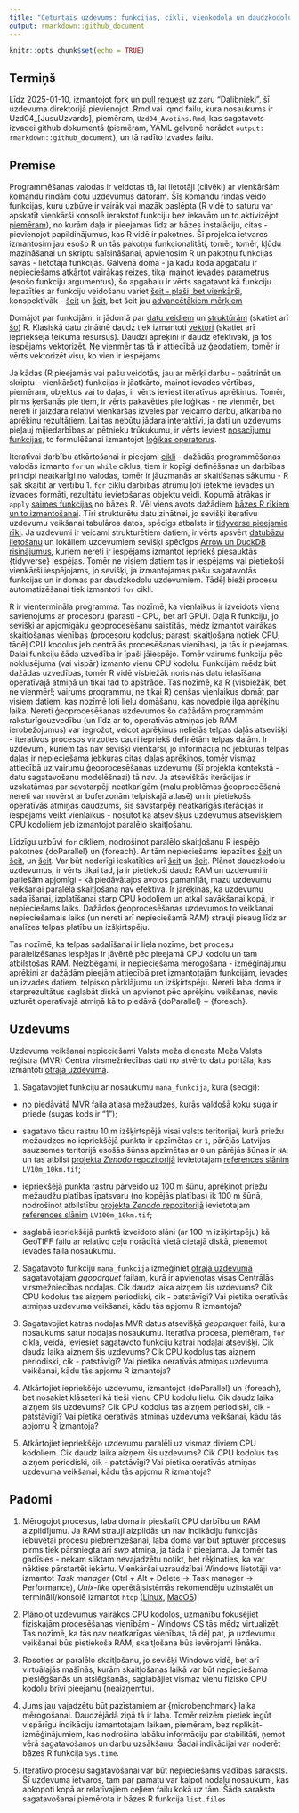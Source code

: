 ```yaml
---
title: "Ceturtais uzdevums: funkcijas, cikli, vienkodola un daudzkodolu skaitļošana"
output: rmarkdown::github_document
---
```


```r
knitr::opts_chunk$set(echo = TRUE)
```


## Termiņš

Līdz 2025-01-10, izmantojot 
[fork](https://docs.github.com/en/pull-requests/collaborating-with-pull-requests/working-with-forks/fork-a-repo) 
un [pull request](https://docs.github.com/en/pull-requests/collaborating-with-pull-requests/proposing-changes-to-your-work-with-pull-requests/creating-a-pull-request-from-a-fork) uz zaru "Dalibnieki", 
šī uzdevuma direktorijā pievienojot .Rmd vai .qmd failu, kura nosaukums ir 
Uzd04_[JusuUzvards], piemēram, `Uzd04_Avotins.Rmd`, kas sagatavots izvadei github 
dokumentā (piemēram, YAML galvenē norādot `output: rmarkdown::github_document`), 
un tā radīto izvades failu.

## Premise

Programmēšanas valodas ir veidotas tā, lai lietotāji (cilvēki) ar vienkāršām komandu 
rindām dotu uzdevumus datoram. Šīs komandu rindas veido funkcijas, kuru uzbūve ir 
vairāk vai mazāk paslēpta (R vidē to saturu var apskatīt vienkārši konsolē ierakstot 
funkciju bez iekavām un to aktivizējot, 
[piemēram](https://intro2r.com/looking-behind-the-curtain.html)), no kurām daļa ir 
pieejamas līdz ar bāzes instalāciju, citas - pievienojot papildinājumus, kas R vidē 
ir pakotnes. Šī projekta ietvaros izmantosim jau esošo R un tās pakotņu funkcionalitāti, 
tomēr, tomēr, kļūdu mazināšanai un skriptu saīsināšanai, apvienosim R un pakotņu 
funkcijas savās - lietotāja funkcijās. Galvenā domā - ja kādu koda apgabalu ir 
nepieciešams atkārtot vairākas reizes, tikai mainot ievades parametrus (esošo 
funkciju argumentus), šo apgabalu ir vērts sagatavot kā funkciju. Iepazīties ar 
funkciju veidošanu variet [šeit - plaši, bet vienkārši](https://intro2r.com/functions-in-r.html), 
konspektīvāk - [šeit](https://r4ds.hadley.nz/functions) un 
[šeit](https://r4ds.had.co.nz/functions.html), bet šeit jau 
[advancētākiem mērķiem](http://adv-r.had.co.nz/Functions.html)

Domājot par funkcijām, ir jādomā par 
[datu veidiem](https://intro2r.com/data-types.html) un 
[struktūrām](https://intro2r.com/data-structures.html) 
(skatiet arī [šo](http://adv-r.had.co.nz/Data-structures.html)) R. Klasiskā datu 
zinātnē daudz tiek izmantoti [vektori](https://r4ds.had.co.nz/vectors.html) (skatiet 
arī iepriekšējā teikuma resursus). Daudzi aprēķini ir daudz efektīvāki, ja tos 
iespējams vektorizēt. Ne vienmēr tas tā ir attiecībā uz ģeodatiem, tomēr ir vērts 
vektorizēt visu, ko vien ir iespējams.

Ja kādas (R pieejamās vai pašu veidotās, jau ar mērķi darbu - paātrināt un 
skriptu - vienkāršot) funkcijas ir jāatkārto, mainot ievades vērtības, piemēram, 
objektus vai to daļas, ir vērts ieviest iteratīvus aprēķinus. Tomēr, pirms ķeršanās 
pie tiem, ir vērts pakavēties pie loģikas - ne vienmēr, bet nereti ir jāizdara 
relatīvi vienkāršas izvēles par veicamo darbu, atkarībā no aprēķinu rezultātiem. 
Lai tas nebūtu jādara interaktīvi, ja dati un uzdevums pieļauj mijiedarbības ar 
pētnieku trūkukumu, ir vērts ieviest 
[nosacījumu funkcijas](https://intro2r.com/conditional-statements.html), to 
formulēšanai izmantojot [loģikas operatorus](https://intro2r.com/combining-logical-operators.html).

Iteratīvai darbību atkārtošanai ir pieejami [cikli](https://intro2r.com/loops.html) - 
dažādās programmēšanas valodās izmanto `for` un `while` ciklus, tiem ir kopīgi 
definēšanas un darbības principi neatkarīgi no valodas, tomēr ir jāuzmanās ar 
skaitīšanas sākumu - R sāk skaitīt ar vērtību 1. `for` ciklu darbības ātrumu 
ļoti ietekmē ievades un izvades formāti, rezultātu ievietošanas objektu veidi. 
Kopumā ātrākas ir `apply` 
[saimes funkcijas](https://intro2r.com/loops.html#if-not-loops-then-what) no bāzes R. 
Vēl viens avots dažādiem [bāzes R rīkiem un to izmantošanai](https://r4ds.hadley.nz/base-r).
Tīri strukturētu datu zinātnei, jo sevišķi iteratīvu uzdevumu veikšanai tabulāros datos, 
spēcīgs atbalsts ir [tidyverse pieejamie rīki](https://r4ds.hadley.nz/iteration). 
Ja uzdevumi ir veicami strukturētiem datiem, ir vērts apsvērt 
[datubāzu lietošanu](https://r4ds.hadley.nz/databases) un lokāliem uzdevumiem 
sevišķi spēcīgos [Arrow un DuckDB risinājumus](https://r4ds.hadley.nz/arrow), kuriem 
nereti ir iespējams izmantot iepriekš piesauktās {tidyverse} iespējas. Tomēr ne visiem 
datiem tas ir iespējams vai pietiekoši vienkārši iespējojams, jo sevišķi, ja izmantojamas 
pašu sagatavotās funkcijas un ir domas par daudzkodolu uzdevumiem. Tādēļ bieži 
procesu automatizēšanai tiek izmantoti `for` cikli.

R ir vientermināla programma. Tas nozīmē, ka vienlaikus ir izveidots viens 
savienojums ar procesoru (parasti - CPU, bet arī GPU). Daļa R funkciju, jo sevišķi 
ar apjomīgāku ģeoprocesēšanu saistītās, mēdz izmantot vairākas skaitļošanas vienības 
(procesoru kodolus; parasti skaitļošana notiek CPU, tādēļ CPU kodolus jeb centrālās 
procesēšanas vienības), ja tās ir pieejamas. Daļai funkciju šāda uzvedība ir īpaši 
jāiespējo. Tomēr vairums funkciju pēc noklusējuma (vai vispār) izmanto vienu CPU kodolu. 
Funkcijām mēdz būt dažādas uzvedības, tomēr R vidē visbiežāk norisinās datu ielasīšana 
operatīvajā atmiņā un tikai tad to apstrāde. Tas nozīmē, ka R (visbiežāk, bet ne vienmēr!; 
vairums programmu, ne tikai R) cenšas vienlaikus domāt par visiem datiem, kas nozīmē 
ļoti lielu domāšanu, kas novedpie ilga aprēķinu laika. Nereti ģeoprocesēšanas 
uzdevumos šo dažādām programmām raksturīgouzvedību (un līdz ar to, operatīvās 
atmiņas jeb RAM ierobežojumus) var iegrožot, veicot aprēķinus nelielās telpas 
daļās atsevišķi - iteratīvos procesos virzoties cauri iepriekš definētām telpas 
daļām. Ir uzdevumi, kuriem tas nav sevišķi vienkārši, jo informācija no jebkuras 
telpas daļas ir nepieciešama jebkuras citas daļas aprēķinos, tomēr vismaz 
attiecībā uz vairumu ģeoprocesēšanas uzdevumu (šī projekta kontekstā - 
datu sagatavošanu modelēšnaai) tā nav. Ja atsevišķās iterācijas ir uzskatāmas par 
savstarpēji neatkarīgām (malu problēmas ģeoproceēšanā nereti var novērst ar buferzonām 
telpiskajā atlasē) un ir pietiekošs operatīvās atmiņas daudzums, šīs savstarpēji 
neatkarīgās iterācijas ir iespējams veikt vienlaikus - nosūtot kā atsevišķus uzdevumus 
atsevišķiem CPU kodoliem jeb izmantojot paralēlo skaitļošanu.

Līdzīgu uzbūvi `for` cikliem, nodrošinot paralēlo skaitļošanu R iespējo pakotnes 
{doParallel} un {foreach}. Ar tām nepieciešams iepazīties 
[šeit](https://cran.r-project.org/web/packages/doParallel/vignettes/gettingstartedParallel.pdf) 
un [šeit](https://cran.r-project.org/web/packages/foreach/vignettes/foreach.html), 
un [šeit](https://unc-libraries-data.github.io/R-Open-Labs/Extras/Parallel/foreach.html). 
Var būt noderīgi ieskatīties arī 
[šeit](https://privefl.github.io/blog/a-guide-to-parallelism-in-r/) un 
[šeit](http://pablobarbera.com/ECPR-SC105/code/02-parallel-computing.html). Plānot 
daudzkodolu uzdevumus, ir vērts tikai tad, ja ir pietiekoši daudz RAM un uzdevumi 
ir patiešām apjomīgi - kā piedāvātajos avotos pamanījāt, mazu uzdevumu veikšanai 
paralēlā skaitļošana nav efektīva. Ir jārēķinās, ka uzdevumu sadalīšanai, izplatīšanai 
starp CPU kodoliem un atkal savākšanai kopā, ir nepieciešams laiks. Dažādos ģeoprocesēšanas 
uzdevumos to veikšanai nepieciešamais laiks (un nereti arī nepieciešamā RAM) 
strauji pieaug līdz ar analīzes telpas platību un izšķirtspēju. 

Tas nozīmē, ka telpas sadalīšanai ir liela nozīme, bet procesu paralelizēšanas 
iespējas ir jāvērtē pēc pieejamā CPU kodolu un tam atbilstošas RAM. Neizbēgami, ir 
nepieciešama mērogošana - izmēģinājumu aprēķini ar dažādām pieejām attiecībā 
pret izmantotajām funkcijām, ievades un izvades datiem, telpisko pārklājumu un 
izšķirtspēju. Nereti laba doma ir starprezultātus saglabāt diskā un apvienot pēc 
aprēķinu veikšanas, nevis uzturēt operatīvajā atmiņā kā to piedāvā {doParallel} + 
{foreach}.


## Uzdevums

Uzdevuma veikšanai nepieciešami Valsts meža dienesta Meža Valsts reģistra (MVR)
Centra virsmežniecības dati no atvērto datu portāla, kas izmantoti 
[otrajā uzdevumā](./Uzd02/Uzdevums02.md).

1. Sagatavojiet funkciju ar nosaukumu `mana_funkcija`, kura (secīgi):

  - no piedāvātā MVR faila atlasa mežaudzes, kurās valdošā koku suga ir priede 
  (sugas kods ir "1");
  
  - sagatavo tādu rastru 10 m izšķirtspējā visai valsts teritorijai, kurā priežu 
  mežaudzes no iepriekšējā punkta ir apzīmētas ar `1`, pārējās Latvijas sauzsemes 
  teritorijā esošās šūnas apzīmētas ar `0` un pārējās šūnas ir `NA`, un tas atbilst
  [projekta *Zenodo* repozitorijā](https://zenodo.org/communities/hiqbiodiv/records?q=&l=list&p=1&s=10&sort=newest) 
  ievietotajam [references slānim](https://zenodo.org/records/14497070) `LV10m_10km.tif`;
  
  - iepriekšējā punkta rastru pārveido uz 100 m šūnu, aprēķinot priežu mežaudžu 
  platības īpatsvaru (no kopējās platības) ik 100 m šūnā, nodrošinot atbilstību 
  [projekta *Zenodo* repozitorijā](https://zenodo.org/communities/hiqbiodiv/records?q=&l=list&p=1&s=10&sort=newest) 
  ievietotajam [references slānim](https://zenodo.org/records/14497070) `LV100m_10km.tif`;
  
  - saglabā iepriekšējā punktā izveidoto slāni (ar 100 m izšķirtspēju) kā GeoTIFF 
  failu ar relatīvo ceļu norādītā vietā cietajā diskā, pieņemot ievades faila nosaukumu.
  
2. Sagatavoto funkciju `mana_funkcija` izmēģiniet [otrajā uzdevumā](./Uzd02/Uzdevums02.md) 
sagatavotajam *gqoparquet* failam, kurā ir apvienotas visas Centrālās virsmežniecības 
nodaļas. Cik daudz laika aizņem šis uzdevums? Cik CPU kodolus tas aizņem periodiski, 
cik - patstāvīgi? Vai pietika oeratīvās atmiņas uzdevuma veikšanai, kādu tās apjomu 
R izmantoja?

3. Sagatavojiet katras nodaļas MVR datus atsevišķā *geoparquet* failā, kura nosaukums 
satur nodaļas nosaukumu. Iteratīva procesa, piemēram, `for` cikla, veidā, ieviesiet 
sagatavoto funkciju katrai nodaļai atsevišķi. Cik daudz laika aizņem šis uzdevums? 
Cik CPU kodolus tas aizņem periodiski, cik - patstāvīgi? Vai pietika oeratīvās 
atmiņas uzdevuma veikšanai, kādu tās apjomu R izmantoja?

4. Atkārtojiet iepriekšējo uzdevumu, izmantojot {doParallel} un {foreach}, bet 
nosakiet klāseteri kā tieši vienu CPU kodolu lielu. Cik daudz laika aizņem šis uzdevums? 
Cik CPU kodolus tas aizņem periodiski, cik - patstāvīgi? Vai pietika oeratīvās 
atmiņas uzdevuma veikšanai, kādu tās apjomu R izmantoja?

5. Atkārtojiet iepriekšējo uzdevumu paralēli uz vismaz diviem CPU kodoliem. 
Cik daudz laika aizņem šis uzdevums? Cik CPU kodolus tas aizņem periodiski, 
cik - patstāvīgi? Vai pietika oeratīvās atmiņas uzdevuma veikšanai, kādu tās 
apjomu R izmantoja?


## Padomi

1. Mērogojot procesus, laba doma ir pieskatīt CPU darbību un RAM aizpildījumu. Ja 
RAM strauji aizpildās un nav indikāciju funkcijās iebūvētai procesu piebremzēšanai, 
laba doma var būt aptuvēr procesus pirms tiek pārsniegta arī *swp* atmiņa, ja tāda 
ir pieejama. Ja tomēr tas gadīsies - nekam sliktam nevajadzētu notikt, bet 
rēķinaties, ka var nākties pārstartēt iekārtu. Vienkāršai uzraudzībai Windows 
lietotāji var izmantot *Task manager* (Ctrl + Alt + Delete -> Task manager -> 
Performance), *Unix-like* operētājsistēmās rekomendēju uzinstalēt un terminālī/konsolē 
izmantot `htop` ([Linux](https://itsfoss.com/use-htop/), [MacOS](https://www.cyberciti.biz/faq/install-htop-on-macos-unix-desktop-running-macbook-pro/))

2. Plānojot uzdevumus vairākos CPU kodolos, uzmanību fokusējiet fiziskajām procesēšanas 
vienībām - Windows OS tās mēdz virtualizēt. Tas nozīmē, ka tās nav neatkarīgas vienības, 
tā dēļ pat, ja uzdevumu veikšanai būs pietiekoša RAM, skaitļošana būs ievērojami lēnāka.

3. Rosoties ar paralēlo skaitļošanu, jo sevišķi Windows vidē, bet arī virtuālajās 
mašīnās, kurām skaitļošanas laikā var būt nepieciešama pieslēgšanās un atslēgšanās, 
saglabājiet vismaz vienu fizisko CPU kodolu brīvi pieejamu (neaizņemtu).

4. Jums jau vajadzētu būt pazīstamiem ar {microbenchmark} laika mērogošanai. Daudzējādā 
ziņā tā ir laba. Tomēr reizēm pietiek iegūt vispārīgu indikāciju izmantotajam laikam, 
piemēram, bez replikāt-izmēģinājumiem, kas nodrošina labāku informāciju par stabilitāti, 
ņemot vērā sagatavošanos un darbu uzsākšanu. Šadai indikācijai var noderēt bāzes R 
funkcija `Sys.time`.

5. Iteratīvo procesu sagatavošanai var būt nepieciešams vadības saraksts. Šī uzdevuma 
ietvaros, tam par pamatu var kalpot nodaļu nosaukumi, kas apkopoti kopā ar relatīvajiem 
ceļiem failu kokā uz tām. Šāda saraksta sagatavošanai piemērota ir bāzes R funkcija 
`list.files`